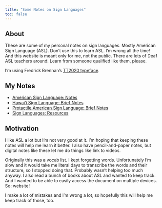 ```yaml
---
title: "Some Notes on Sign Languages"
toc: false
---
```


## About

These are some of my personal notes on sign languages. Mostly American Sign Language (ASL). Don't use this to learn ASL. I'm wrong all the time! And this website is meant only for me, not the public. There are lots of Deaf ASL teachers around. Learn from someone qualified like them, please.

I'm using Fredrick Brennan's [TT2020 typeface](https://copypaste.wtf/TT2020/docs/).


## My Notes

- [American Sign Language: Notes](notes.qmd)
- [Hawaiʻi Sign Language: Brief Notes](hsl.qmd)
- [Protactile American Sign Language: Brief Notes](protactile.qmd)
- [Sign Languages: Resources](resources.qmd)


## Motivation

I like ASL a lot but I'm not very good at it. I'm hoping that keeping these notes will help me learn it better. I also have pencil-and-paper notes, but digital notes like these let me do things like link to videos.

Originally this was a vocab list. I kept forgetting words. Unfortunately I'm slow and it would take me literal days to transcribe the words and their structure, so I stopped doing that. Probably wasn't helping too much anyway. I also read a bunch of books about ASL and wanted to keep track. And I wanted to be able to easily access the document on multiple devices. So: website!

I make a lot of mistakes and I'm wrong a lot, so hopefully this will help me keep track of those, too.


<!-- ## Really Cool Things About ASL

1. The 3D structure! Verbal language is 1D + time---it's linear and can only move in one dimension. You can show things in 3D space in ASL which I really like. I'm not great at it but hopefully I'll get better at it.^[[Dragon](https://thatdeafguy.com/2012-10-18/). :dragon: ]
2. Exception: Fingerspelling is linear.
3. -->
